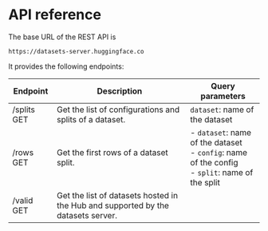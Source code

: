 # API reference

The base URL of the REST API is

  ```
  https://datasets-server.huggingface.co
  ```

It provides the following endpoints:

| Endpoint | Description | Query parameters |
| --- | --- | --- |
| /splits GET | Get the list of configurations and splits of a dataset. | `dataset`: name of the dataset |
| /rows GET | Get the first rows of a dataset split. | - `dataset`: name of the dataset<br>- `config`: name of the config<br>- `split`: name of the split |
| /valid GET | Get the list of datasets hosted in the Hub and supported by the datasets server. | |
